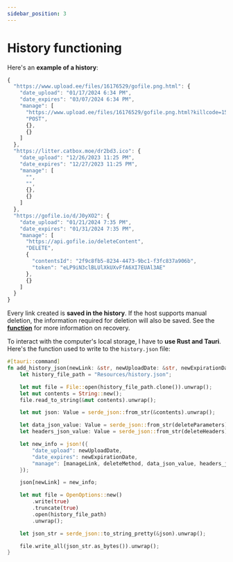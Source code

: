 ```yaml
---
sidebar_position: 3
---
```


# History functioning

<head>
  <meta property="og:image" content="https://p-u.vercel.app/assets/meta_visual.png" />
  <meta name="og:url" content="https://polyuploader.vercel.app/code-and-precision/history-functioning" />
  <meta name="twitter:card" content="summary_large_image" />
  <meta name="twitter:image" content="https://p-u.vercel.app/assets/meta_visual.png" />
  <meta name="og:description" content="History functioning - PolyUploader. Upload your files remotely to different hosting sites." />
  <meta name="theme-color" content="#4f46e5" />
</head>

Here's an **example of a history**:

```js title="history.json"
{
  "https://www.upload.ee/files/16176529/gofile.png.html": {
    "date_upload": "01/17/2024 6:34 PM",
    "date_expires": "03/07/2024 6:34 PM",
    "manage": [
      "https://www.upload.ee/files/16176529/gofile.png.html?killcode=15454972480163889758&confirm=28471848_2e42a70c9baa8794681dbe112baba3e41cca66b2",
      "POST",
      {},
      {}
    ]
  },
  "https://litter.catbox.moe/dr2bd3.ico": {
    "date_upload": "12/26/2023 11:25 PM",
    "date_expires": "12/27/2023 11:25 PM",
    "manage": [
      "",
      "",
      {},
      {}
    ]
  },
  "https://gofile.io/d/J0yXO2": {
    "date_upload": "01/21/2024 7:35 PM",
    "date_expires": "01/31/2024 7:35 PM",
    "manage": [
      "https://api.gofile.io/deleteContent",
      "DELETE",
      {
        "contentsId": "2f9c8fb5-8234-4473-9bc1-f3fc837a906b",
        "token": "eLP9iN3clBLUlXkUXvFfA6XI7EUAl3AE"
      },
      {}
    ]
  }
}
```

Every link created is **saved in the history**. If the host supports manual deletion, the information required for deletion will also be saved. See the [**function**](/code-and-precision/upload-and-extract-function) for more information on recovery.

To interact with the computer's local storage, I have to **use Rust and Tauri**. Here's the function used to write to the `history.json` file:

```rust title="main.rs"
#[tauri::command]
fn add_history_json(newLink: &str, newUploadDate: &str, newExpirationDate: &str, manageLink: &str, deleteMethod: &str, deleteParameters: &str, deleteHeaders: &str) {
    let history_file_path = "Resources/history.json";

    let mut file = File::open(history_file_path.clone()).unwrap();
    let mut contents = String::new();
    file.read_to_string(&mut contents).unwrap();

    let mut json: Value = serde_json::from_str(&contents).unwrap();

    let data_json_value: Value = serde_json::from_str(deleteParameters).unwrap();
    let headers_json_value: Value = serde_json::from_str(deleteHeaders).unwrap();

    let new_info = json!({
        "date_upload": newUploadDate,
        "date_expires": newExpirationDate,
        "manage": [manageLink, deleteMethod, data_json_value, headers_json_value]
    });

    json[newLink] = new_info;

    let mut file = OpenOptions::new()
        .write(true)
        .truncate(true)
        .open(history_file_path)
        .unwrap();

    let json_str = serde_json::to_string_pretty(&json).unwrap();

    file.write_all(json_str.as_bytes()).unwrap();
}
```